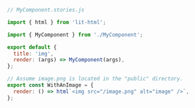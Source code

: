 ```js
// MyComponent.stories.js

import { html } from 'lit-html';

import { MyComponent } from './MyComponent';

export default {
  title: 'img',
  render: (args) => MyComponent(args),
};

// Assume image.png is located in the "public" directory.
export const WithAnImage = {
  render: () => html`<img src="/image.png" alt="image" />`,
};
```
